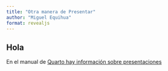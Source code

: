 ```yaml
---
title: "Otra manera de Presentar"
author: "Miguel Equihua"
format: revealjs
---
```


## Hola

En el manual de [Quarto hay información sobre presentaciones](https://quarto.org/docs/presentations/) 


